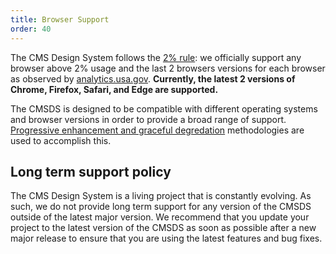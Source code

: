 ```yaml
---
title: Browser Support
order: 40
---
```


The CMS Design System follows the [2% rule](https://gds.blog.gov.uk/2012/01/25/support-for-browsers/): we officially support any browser above 2% usage and the last 2 browsers versions for each browser as observed by [analytics.usa.gov](https://analytics.usa.gov/). **Currently, the latest 2 versions of Chrome, Firefox, Safari, and Edge are supported.**

The CMSDS is designed to be compatible with different operating systems and browser versions in order to provide a broad range of support. [Progressive enhancement and graceful degredation](https://www.w3.org/wiki/Graceful_degradation_versus_progressive_enhancement) methodologies are used to accomplish this.

## Long term support policy

The CMS Design System is a living project that is constantly evolving. As such, we do not provide long term support for any version of the CMSDS outside of the latest major version. We recommend that you update your project to the latest version of the CMSDS as soon as possible after a new major release to ensure that you are using the latest features and bug fixes.
